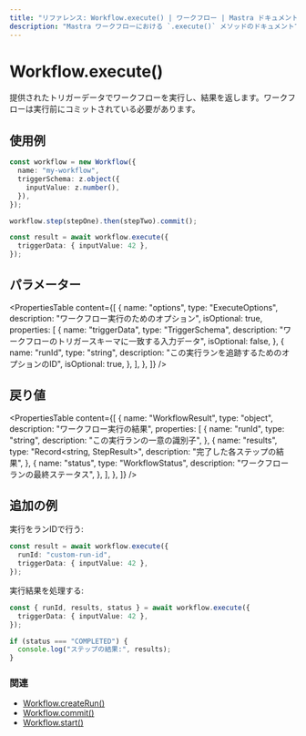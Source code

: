 ```yaml
---
title: "リファレンス: Workflow.execute() | ワークフロー | Mastra ドキュメント"
description: "Mastra ワークフローにおける `.execute()` メソッドのドキュメントで、ワークフローステップを実行し、結果を返します。"
---
```


# Workflow.execute()

提供されたトリガーデータでワークフローを実行し、結果を返します。ワークフローは実行前にコミットされている必要があります。

## 使用例

```typescript
const workflow = new Workflow({
  name: "my-workflow",
  triggerSchema: z.object({
    inputValue: z.number(),
  }),
});

workflow.step(stepOne).then(stepTwo).commit();

const result = await workflow.execute({
  triggerData: { inputValue: 42 },
});
```

## パラメーター

<PropertiesTable
  content={[
    {
      name: "options",
      type: "ExecuteOptions",
      description: "ワークフロー実行のためのオプション",
      isOptional: true,
      properties: [
        {
          name: "triggerData",
          type: "TriggerSchema",
          description: "ワークフローのトリガースキーマに一致する入力データ",
          isOptional: false,
        },
        {
          name: "runId",
          type: "string",
          description: "この実行ランを追跡するためのオプションのID",
          isOptional: true,
        },
      ],
    },
  ]}
/>

## 戻り値

<PropertiesTable
  content={[
    {
      name: "WorkflowResult",
      type: "object",
      description: "ワークフロー実行の結果",
      properties: [
        {
          name: "runId",
          type: "string",
          description: "この実行ランの一意の識別子",
        },
        {
          name: "results",
          type: "Record<string, StepResult>",
          description: "完了した各ステップの結果",
        },
        {
          name: "status",
          type: "WorkflowStatus",
          description: "ワークフローランの最終ステータス",
        },
      ],
    },
  ]}
/>

## 追加の例

実行をランIDで行う:

```typescript
const result = await workflow.execute({
  runId: "custom-run-id",
  triggerData: { inputValue: 42 },
});
```

実行結果を処理する:

```typescript
const { runId, results, status } = await workflow.execute({
  triggerData: { inputValue: 42 },
});

if (status === "COMPLETED") {
  console.log("ステップの結果:", results);
}
```

### 関連

- [Workflow.createRun()](./createRun.mdx)
- [Workflow.commit()](./commit.mdx)
- [Workflow.start()](./start.mdx)
